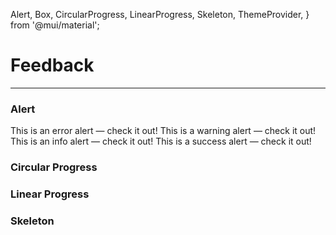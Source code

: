   Alert,
  Box, CircularProgress, LinearProgress, Skeleton,
  ThemeProvider,
} from '@mui/material';

<Meta title="Components/Feedback" />

# Feedback

---

### Alert

<ThemeProvider theme={theme}>
  <Box display={'flex'} flexDirection={'column'} gap={2}>
    <Alert severity="error">This is an error alert — check it out!</Alert>
    <Alert severity="warning">This is a warning alert — check it out!</Alert>
    <Alert severity="info">This is an info alert — check it out!</Alert>
    <Alert severity="success">This is a success alert — check it out!</Alert>
  </Box>
</ThemeProvider>

<Box mb={3} />

### Circular Progress

<ThemeProvider theme={theme}>
  <Box display={'flex'} gap={2}>
    <CircularProgress color="secondary" />
    <CircularProgress color="success" />
    <CircularProgress color="inherit" />
  </Box>
</ThemeProvider>

<Box mb={3} />

### Linear Progress

<ThemeProvider theme={theme}>
  <Box display={'flex'} flexDirection={'column'} gap={1}>
    <LinearProgress color="secondary" />
    <LinearProgress color="success" />
    <LinearProgress color="inherit" />
  </Box>
</ThemeProvider>

<Box mb={3} />

### Skeleton

<ThemeProvider theme={theme}>
  <Skeleton />
  <Skeleton animation="wave" />
  <Skeleton animation={false} />
</ThemeProvider>
